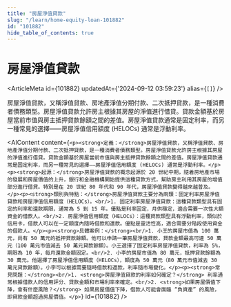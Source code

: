 ```yaml
---
title: "房屋淨值貸款"
slug: "/learn/home-equity-loan-101882"
id: "101882"
hide_table_of_contents: true
---
```



# 房屋淨值貸款

<ArticleMeta id={101882} updatedAt={'2024-09-12 03:59:23'} alias={`[]`} />
<div className='border-solid border-b border-t-0 my-4 border-[var(--ifm-color-gray-300)]' />

房屋淨值貸款，又稱淨值貸款、房地產淨值分期付款、二次抵押貸款，是一種消費者債務類型。房屋淨值貸款允許房主根據其房屋的淨值進行借貸。貸款金額基於房屋當前市值與房主抵押貸款餘額之間的差值。房屋淨值貸款通常是固定利率，而另一種常見的選擇——房屋淨值信用額度 (HELOCs) 通常是浮動利率。

<AIContent content={`<p><strong>定義：</strong>房屋淨值貸款，又稱淨值貸款、房地產淨值分期付款、二次抵押貸款，是一種消費者債務類型。房屋淨值貸款允許房主根據其房屋的淨值進行借貸。貸款金額基於房屋當前市值與房主抵押貸款餘額之間的差值。房屋淨值貸款通常是固定利率，而另一種常見的選擇——房屋淨值信用額度 (HELOCs) 通常是浮動利率。</p><p><strong>起源：</strong>房屋淨值貸款的概念起源於 20 世紀中期，隨着房地產市場的發展和房屋價值的上升，銀行和金融機構開始提供這種貸款方式，幫助房主利用其房屋的增值部分進行借貸。特別是在 20 世紀 80 年代和 90 年代，房屋淨值貸款變得越來越普及。</p><p><strong>類別與特點：</strong>房屋淨值貸款主要分為兩類：固定利率房屋淨值貸款和房屋淨值信用額度（HELOCs）。<br/>1. 固定利率房屋淨值貸款：這種貸款類型具有固定的利率和還款期限，通常為 5 到 15 年。優點是利率固定，月供穩定，適合需要一次性大額資金的借款人。<br/>2. 房屋淨值信用額度（HELOCs）：這種貸款類型具有浮動利率，類似於信用卡，借款人可以在一定額度內隨時借款和還款。優點是靈活性高，適合需要分階段使用資金的借款人。</p><p><strong>具體案例：</strong><br/>1. 小王的房屋市值為 100 萬元，尚有 50 萬元的抵押貸款餘額。他可以申請一筆房屋淨值貸款，貸款金額最高可達 50 萬元（100 萬元市值減去 50 萬元貸款餘額）。小王選擇了固定利率房屋淨值貸款，利率為 5%，期限為 10 年，每月還款金額固定。<br/>2. 小李的房屋市值為 80 萬元，抵押貸款餘額為 30 萬元。他選擇了房屋淨值信用額度（HELOCs），額度為 50 萬元（80 萬元市值減去 30 萬元貸款餘額）。小李可以根據需要隨時借款和還款，利率隨市場變化。</p><p><strong>常見問題：</strong><br/>1. <strong>房屋淨值貸款的利率如何確定？</strong> 利率通常根據借款人的信用評分、貸款金額和市場利率來確定。<br/>2. <strong>如果房屋價值下降，會有什麼風險？</strong> 如果房屋價值下降，借款人可能會面臨 “負資產” 的風險，即貸款金額超過房屋價值。</p>`} id={101882} />
